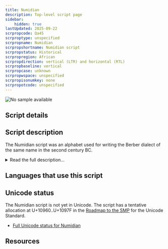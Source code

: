 ```yaml
---
title: Numidian
description: Top-level script page
sidebar:
    hidden: true
lastUpdated: 2025-09-22
scrpropcode: Qa45
scrproptype: unspecified
scrpropname: Numidian
scrpropshortname: Numidian script
scrpropstatus: Historical
scrpropregion: African
scrpropdirection: vertical (LTR) and horizontal (RTL)
scrpropbaseline: vertical
scrpropcase: unknown
scrpropwspace: unspecified
scrpropisonumkey: none
scrpropotcode: unspecified
---
```



![No sample available](../images/nosample.png)



## Script details

<ScriptDetails />

## Script description

The Numidian script was an alphabet used for writing the Berber dialect of the same name in the second century BC.

<details>
<summary>Read the full description...</summary>It is thought to have derived from the [Phoenician](/scrlang/scripts/phnx) abjad.

The Numidian script resembles the [Tifinagh](/scrlang/scripts/tfng) script currently employed by the Tuareg, the principal inhabitants of the Saharan interior. However, Tifinagh is written horizontally and Numidian was normally written from bottom to top, in columns from left to right. In some bilingual Numidian and Phoenician inscriptions, the Numidian parts were written from right to left horizontally in the Phoenician manner.

_This script is not currently recognized by the [ISO 15924 standard](http://www.unicode.org/iso15924/), but is included in ScriptSource for research purposes. If you have any information on this script, please add the information to this site. Your contributions can be a great help in refining and expanding the ISO 15924 standard. The [Script Encoding Initiative](https://sei.berkeley.edu/) is working to support the inclusion of this script in the standard, and contributions here will support their efforts._
</details>

## Languages that use this script

<WsList script='Qa45' wsMax='5' />

## Unicode status

The Numidian script is not yet in Unicode. The script has a tentative allocation at U+10960..U+1097F in the [Roadmap to the SMP](http://www.unicode.org/roadmaps/smp/) for the Unicode Standard.

- [Full Unicode status for Numidian](/scrlang/unicode/qa45-unicode)



## Resources

<ScriptResources detailSummary='seemore' />


